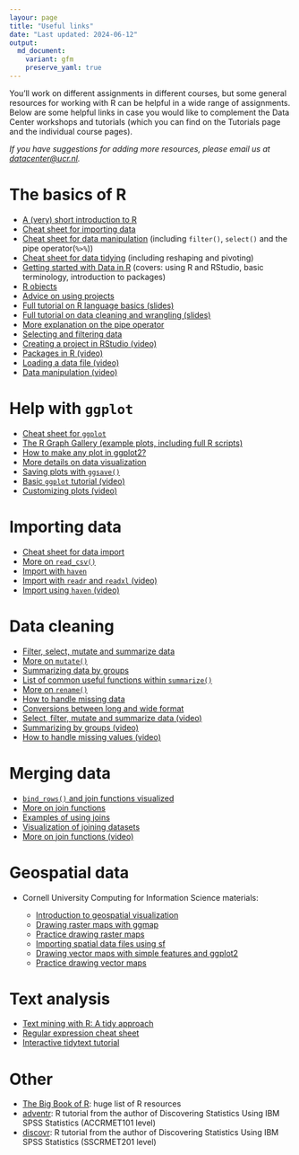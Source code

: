 ```yaml
---
layour: page
title: "Useful links"
date: "Last updated: 2024-06-12"
output:
  md_document:
    variant: gfm
    preserve_yaml: true
---
```


You’ll work on different assignments in different courses, but some general resources for working with R can be helpful in a wide range of assignments. Below are some helpful links in case you would like to complement the Data Center workshops and tutorials (which you can find on the Tutorials page and the individual course pages).

*If you have suggestions for adding more resources, please email us at [datacenter\@ucr.nl](mailto:datacenter@ucr.nl){.email}.*

# The basics of R

-   [A (very) short introduction to R](https://github.com/ClaudiaBrauer/A-very-short-introduction-to-R/blob/master/documents/A%20(very)%20short%20introduction%20to%20R.pdf)
-   [Cheat sheet for importing data](https://github.com/rstudio/cheatsheets/blob/main/data-import.pdf)
-   [Cheat sheet for data manipulation](https://github.com/rstudio/cheatsheets/blob/main/data-transformation.pdf) (including `filter()`, `select()` and the pipe operator(`%>%`))
-   [Cheat sheet for data tidying](https://github.com/rstudio/cheatsheets/blob/main/tidyr.pdf) (including reshaping and pivoting)
-   [Getting started with Data in R](https://moderndive.netlify.app/1-getting-started.html#getting-started) (covers: using R and RStudio, basic terminology, introduction to packages)
-   [R objects](https://rstudio-education.github.io/hopr/r-objects.html)
-   [Advice on using projects](https://r4ds.had.co.nz/workflow-projects.html)
-   [Full tutorial on R language basics (slides)](https://raw.githack.com/uo-ec607/lectures/master/04-rlang/04-rlang.html#1)
-   [Full tutorial on data cleaning and wrangling (slides)](https://raw.githack.com/uo-ec607/lectures/master/05-tidyverse/05-tidyverse.html#1)
-   [More explanation on the pipe operator](https://r4ds.had.co.nz/pipes.html)
-   [Selecting and filtering data](https://mdsr-book.github.io/mdsr2e/ch-dataI.html#sec:pipe)
-   [Creating a project in RStudio (video)](https://www.youtube.com/watch?v=WyrJmJWgPiU)
-   [Packages in R (video)](https://www.youtube.com/watch?v=v6VygIgvoZU&t=1s)
-   [Loading a data file (video)](https://www.youtube.com/watch?v=2MVolYETR5Q)
-   [Data manipulation (video)](https://www.youtube.com/watch?v=Zc_ufg4uW4U)

# Help with `ggplot`

-   [Cheat sheet for `ggplot`](https://github.com/rstudio/cheatsheets/blob/main/data-visualization-2.1.pdf)
-   [The R Graph Gallery (example plots, including full R scripts)](https://www.r-graph-gallery.com/)
-   [How to make any plot in ggplot2?](http://r-statistics.co/ggplot2-Tutorial-With-R.html#6.1%20Make%20a%20time%20series%20plot%20(using%20ggfortify))
-   [More details on data visualization](https://mdsr-book.github.io/mdsr2e/ch-vizII.html#a-grammar-for-data-graphics)
-   [Saving plots with `ggsave()`](https://www.tutorialgateway.org/save-r-ggplot-using-ggsave/)
-   [Basic `ggplot` tutorial (video)](https://www.youtube.com/watch?v=hr2X7rmkprM)
-   [Customizing plots (video)](https://www.youtube.com/watch?v=1GmQ5BdAhG4)

# Importing data

-   [Cheat sheet for data import](https://github.com/rstudio/cheatsheets/blob/main/data-import.pdf)
-   [More on `read_csv()`](https://uomresearchit.github.io/r-tidyverse-intro/03-loading-data-into-R/)
-   [Import with `haven`](https://tutorials.methodsconsultants.com/posts/reading-sas-spss-or-stata-files-into-r-using-haven/)
-   [Import with `readr` and `readxl` (video)](https://www.youtube.com/watch?v=366N1K1ja8g)
-   [Import using `haven` (video)](https://www.youtube.com/watch?v=egFoDj6H9Ts)

# Data cleaning

-   [Filter, select, mutate and summarize data](https://rpubs.com/AnalystNyamu/507453)
-   [More on `mutate()`](https://www.sharpsightlabs.com/blog/mutate-in-r/)
-   [Summarizing data by groups](https://r-graphics.org/recipe-dataprep-summarize)
-   [List of common useful functions within `summarize()`](https://www.r-bloggers.com/2021/06/summarize-in-r-data-summarization-in-r/)
-   [More on `rename()`](https://www.datasciencemadesimple.com/rename-the-column-name-in-r-using-dplyr/)
-   [How to handle missing data](https://universeofdatascience.com/how-to-handle-missing-values-in-r/)
-   [Conversions between long and wide format](https://mdsr-book.github.io/mdsr2e/ch-dataII.html#data-verbs-for-converting-wide-to-narrow-and-vice-versa)
-   [Select, filter, mutate and summarize data (video)](https://www.youtube.com/watch?v=nRtp7wSEtJA)
-   [Summarizing by groups (video)](https://www.youtube.com/watch?v=zAlbrPozMHI)
-   [How to handle missing values (video)](https://www.youtube.com/watch?v=O_gPPrezk5o)

# Merging data

-   [`bind_rows()` and join functions visualized](https://www.r4epi.com/working-with-multiple-data-frames.html)
-   [More on join functions](https://www.datasciencemadesimple.com/join-in-r-merge-in-r/)
-   [Examples of using joins](https://statisticsglobe.com/r-dplyr-join-inner-left-right-full-semi-anti)
-   [Visualization of joining datasets](https://www.garrickadenbuie.com/project/tidyexplain/#mutating-joins)
-   [More on join functions (video)](https://www.youtube.com/watch?v=Yg-pNqzDuN4)

# Geospatial data

-   Cornell University Computing for Information Science materials:

    -   [Introduction to geospatial visualization](https://info5940.infosci.cornell.edu/notes/geoviz/intro-geospatial-viz/)
    -   [Drawing raster maps with ggmap](https://info5940.infosci.cornell.edu/notes/geoviz/raster-maps-with-ggmap/)
    -   [Practice drawing raster maps](https://info5940.infosci.cornell.edu/notes/geoviz/raster-maps-practice/)
    -   [Importing spatial data files using sf](https://info5940.infosci.cornell.edu/notes/geoviz/simple-features/)
    -   [Drawing vector maps with simple features and ggplot2](https://info5940.infosci.cornell.edu/notes/geoviz/vector-maps/)
    -   [Practice drawing vector maps](https://info5940.infosci.cornell.edu/notes/geoviz/vector-maps-practice/)

# Text analysis

-   [Text mining with R: A tidy approach](https://www.tidytextmining.com/)
-   [Regular expression cheat sheet](https://evoldyn.gitlab.io/evomics-2018/ref-sheets/R_strings.pdf)
-   [Interactive tidytext tutorial](https://juliasilge.shinyapps.io/learntidytext/#section-introduction)

# Other

-   [The Big Book of R](https://www.bigbookofr.com/): huge list of R resources
-   [adventr](https://www.statisticsadventure.com/adventr/): R tutorial from the author of Discovering Statistics Using IBM SPSS Statistics (ACCRMET101 level)
-   [discovr](https://www.discovr.rocks/discovr/): R tutorial from the author of Discovering Statistics Using IBM SPSS Statistics (SSCRMET201 level)
